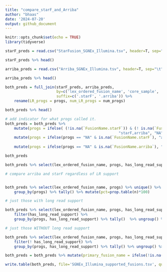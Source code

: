 ```yaml
---
title: "compare_starF_and_Arriba"
author: "bhaas"
date: '2024-07-20'
output: github_document
---
```


```r
knitr::opts_chunk$set(echo = TRUE)
library(tidyverse)
```


```r

starF_preds = read.csv("StarFusion_SGNEx_Illumina.tsv", header=T, sep="\t")

starF_preds %>% head()

```

```r

arriba_preds = read.csv("Arriba_SGNEx_Illumina.tsv", header=T, sep="\t")

arriba_preds %>% head()

```

```r

both_preds = full_join(starF_preds, arriba_preds, 
                       by=c('lex_ordered_fusion_name', 'core_sample', 'has_long_read_support', 'num_progs', 'progs'),
                       suffix=c('.starF', '.arriba')) %>%
    rename(LR_progs = progs, num_LR_progs = num_progs)

both_preds %>% head()

```


```r

# add indicator for what progs called it.
both_preds = both_preds %>% 
    mutate(progs = ifelse( (!is.na(`FusionName.starF`)) & (! is.na(`FusionName.arriba`)), 
                                                   "starF,arriba", "NA") ) %>%
    mutate(progs = ifelse(progs == "NA" & is.na(`FusionName.starF`), "arriba", progs) ) %>%
    
    mutate(progs = ifelse(progs == "NA" & is.na(`FusionName.arriba`), "starF", progs) )

both_preds

```

```r

both_preds %>% select(lex_ordered_fusion_name, progs, has_long_read_support) %>% unique() %>% group_by(progs, has_long_read_support) %>% tally()


```


```r
# compare arriba and starF regardless of LR support


both_preds %>% select(lex_ordered_fusion_name, progs) %>% unique() %>% 
    group_by(progs) %>% tally() %>% mutate(pct=prop.table(n)*100)

```



```r


# just those with long read support

both_preds %>% select(lex_ordered_fusion_name, progs, has_long_read_support) %>% unique() %>% 
    filter(has_long_read_support) %>%
    group_by(progs, has_long_read_support) %>% tally()  %>% ungroup() %>% mutate(pct=prop.table(n)*100)

```

```r

# just those WITHOUT long read support

both_preds %>% select(lex_ordered_fusion_name, progs, has_long_read_support) %>% unique() %>% 
    filter(! has_long_read_support) %>%
    group_by(progs, has_long_read_support) %>% tally() %>% ungroup() %>% mutate(pct=prop.table(n)*100)

```


```r

both_preds = both_preds %>% mutate(primary_fusion_name = ifelse(!is.na(`FusionName.starF`), `FusionName.starF`, `FusionName.arriba`))


```


```r

write.table(both_preds, file='SGNEx_Illumina_supported_fusions.tsv', quote=F, sep="\t", row.names=F)

```





